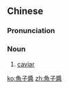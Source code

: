 ==Chinese==
{{zh-forms|s=鱼子酱|type=21}}

===Pronunciation===
{{zh-pron
|m=yúzǐjiàng
|c=jyu4 zi2 zoeng3
|cat=n
}}

===Noun===
{{zh-noun}}

# [[caviar]]

[[ko:魚子醬]]
[[zh:魚子醬]]